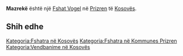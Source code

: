 {{Fshat në Kosovës
 | Emri                = Mazrekë
| sqi_D_name = Mazrekë
| sqi_D_FULL_NAME_RO = Mazrekë
| sqi_D_FULL_NAME_ND_RO = Mazreke
| sqi_D_SORT_NAME_RG = MAZREKE
| sqi_D_FULL_NAME_RG = Mazrekë
| sqi_D_FULL_NAME_ND_RG = Mazreke
| sqi_V_name = Mazrek
| sqi_V_FULL_NAME_RO = Mazrek
| sqi_V_FULL_NAME_ND_RO = Mazrek
| sqi_V_SORT_NAME_RG = MAZREK
| sqi_V_FULL_NAME_RG = Mazrek
| sqi_V_FULL_NAME_ND_RG = Mazrek
| srp_N_name = Mazrek
| srp_N_FULL_NAME_RO = Mazrek
| srp_N_FULL_NAME_ND_RO = Mazrek
| srp_N_SORT_NAME_RG = MAZREK
| srp_N_FULL_NAME_RG = Mazrek
| srp_N_FULL_NAME_ND_RG = Mazrek
| srp_NS_name = Мазрек
| srp_NS_FULL_NAME_RO = Мазрек
| srp_NS_FULL_NAME_ND_RO = Мазрек
| srp_NS_SORT_NAME_RG = МАЗРЕК
| srp_NS_FULL_NAME_RG = Мазрек
| srp_NS_FULL_NAME_ND_RG = Мазрек
| std_V_name = Mazreka
| std_V_FULL_NAME_RO = Mazreka
| std_V_FULL_NAME_ND_RO = Mazreka
| std_V_SORT_NAME_RG = MAZREKA
| std_V_FULL_NAME_RG = Mazreka
| std_V_FULL_NAME_ND_RG = Mazreka

 | Emri (Rasa dhanore) = 
 | Figura              = 
 | Shteti              = Kosovo
 | Komuna              = Prizren
 | Kodi postar         = 
 | Sipërfaqja          = 

 | Popullsia           = 

 | Regj. i popullsisë  = 
 | Dend. e popullsisë  = 
 | Faqja zyrtare       = 
 <!--- Koordinatat ----> 
 | Gjerësia            = 42.234167
 | Gjatësia            = 20.613333
 | Lartësia            = 
}}
'''Mazrekë''' është një [[Fshat Vogel]] në [[Prizren]] të [[Kosovës]].

<!-- == Gjeografia == -->
<!-- == Historia == -->
<!-- == Demografia == -->
== Shih edhe ==
{{Komuna Prizren}}
{{Kosovo-Administrata-Cung}}

[[Kategoria:Fshatra në Kosovës]]
[[Kategoria:Fshatra në Kommunes Prizren]]
[[Kategoria:Vendbanime në Kosovës]]